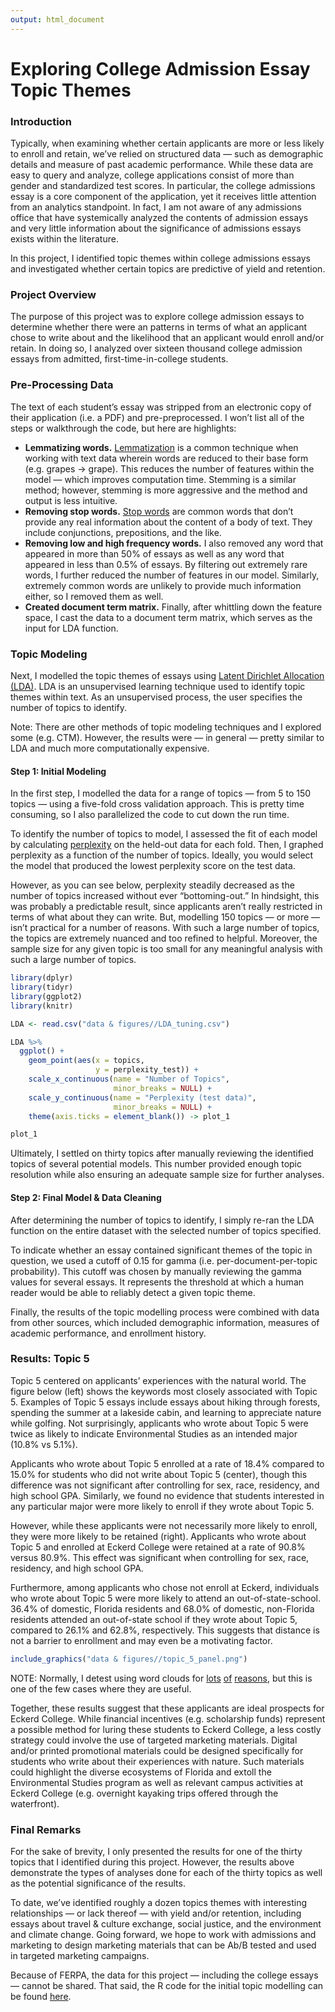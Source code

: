 ```yaml
---
output: html_document
---
```


# Exploring College Admission Essay Topic Themes

### Introduction

Typically, when examining whether certain applicants are more or less likely to enroll and retain, we've relied on structured data --- such as demographic details and measure of past academic performance. While these data are easy to query and analyze, college applications consist of more than gender and standardized test scores. In particular, the college admissions essay is a core component of the application, yet it receives little attention from an analytics standpoint. In fact, I am not aware of any admissions office that have systemically analyzed the contents of admission essays and very little information about the significance of admissions essays exists within the literature.  

In this project, I identified topic themes within college admissions essays and investigated whether certain topics are predictive of yield and retention.    

### Project Overview

The purpose of this project was to explore college admission essays to determine whether there were an patterns in terms of what an applicant chose to write about and the likelihood that an applicant would enroll and/or retain. In doing so, I analyzed over sixteen thousand college admission essays from admitted, first-time-in-college students. 

### Pre-Processing Data

The text of each student's essay was stripped from an electronic copy of their application (i.e. a PDF) and pre-preprocessed. I won't list all of the steps or walkthrough the code, but here are highlights:

* **Lemmatizing words.** [Lemmatization](https://en.wikipedia.org/wiki/Lemmatisation) is a common technique when working with text data wherein words are reduced to their base form (e.g. grapes -> grape). This reduces the number of features within the model --- which improves computation time. Stemming is a similar method; however, stemming is more aggressive and the method and output is less intuitive. 
* **Removing stop words.** [Stop words](https://en.wikipedia.org/wiki/Stop_word) are common words that don't provide any real information about the content of a body of text. They include conjunctions, prepositions, and the like.
* **Removing low and high frequency words.** I also removed any word that appeared in more than 50% of essays as well as any word that appeared in less than 0.5% of essays. By filtering out extremely rare words, I further reduced the number of features in our model. Similarly, extremely common words are unlikely to provide much information either, so I removed them as well.  
* **Created document term matrix.** Finally, after whittling down the feature space, I cast the data to a document term matrix, which serves as the input for LDA function. 


### Topic Modeling

Next, I modelled the topic themes of essays using [Latent Dirichlet Allocation (LDA)](https://en.wikipedia.org/wiki/Latent_Dirichlet_allocation). LDA is an unsupervised learning technique used to identify topic themes within text. As an unsupervised process, the user specifies the number of topics to identify.

Note: There are other methods of topic modeling techniques and I explored some (e.g. CTM). However, the results were --- in general --- pretty similar to LDA and much more computationally expensive. 


#### Step 1: Initial Modeling

In the first step, I modelled the data for a range of topics --- from 5 to 150 topics --- using a five-fold cross validation approach. This is pretty time consuming, so I also parallelized the code to cut down the run time. 

To identify the number of topics to model, I assessed the fit of each model by calculating [perplexity](https://en.wikipedia.org/wiki/Perplexity) on the held-out data for each fold. Then, I graphed perplexity as a function of the number of topics. Ideally, you would select the model that produced the lowest perplexity score on the test data.  

However, as you can see below, perplexity steadily decreased as the number of topics increased without ever "bottoming-out." In hindsight, this was probably a predictable result, since applicants aren't really restricted in terms of what about they can write. But, modelling 150 topics --- or more --- isn't practical for a number of reasons. With such a large number of topics, the topics are extremely nuanced and too refined to helpful. Moreover, the sample size for any given topic is too small for any meaningful analysis with such a large number of topics. 


``` r

library(dplyr)
library(tidyr)
library(ggplot2)
library(knitr)

LDA <- read.csv("data & figures//LDA_tuning.csv")

LDA %>%
  ggplot() +
    geom_point(aes(x = topics,
                   y = perplexity_test)) +
    scale_x_continuous(name = "Number of Topics",
                       minor_breaks = NULL) +
    scale_y_continuous(name = "Perplexity (test data)",
                       minor_breaks = NULL) +
    theme(axis.ticks = element_blank()) -> plot_1

plot_1


```


Ultimately, I settled on thirty topics after manually reviewing the identified topics of several potential models. This number provided enough topic resolution while also ensuring an adequate sample size for further analyses. 


#### Step 2: Final Model & Data Cleaning

After determining the number of topics to identify, I simply re-ran the LDA function on the entire dataset with the selected number of topics specified. 

To indicate whether an essay contained significant themes of the topic in question, we used a cutoff of 0.15 for gamma (i.e. per-document-per-topic probability). This cutoff was chosen by manually reviewing the gamma values for several essays. It represents the threshold at which a human reader would be able to reliably detect a given topic theme.

Finally, the results of the topic modelling process were combined with data from other sources, which included demographic information, measures of academic performance, and enrollment history.   


### Results: Topic 5

Topic 5 centered on applicants’ experiences with the natural world. The figure below (left) shows the keywords most closely associated with Topic 5. Examples of Topic 5 essays include essays about hiking through forests, spending the summer at a lakeside cabin, and learning to appreciate nature while golfing. Not surprisingly, applicants who wrote about Topic 5 were twice as likely to indicate Environmental Studies as an intended major (10.8% vs 5.1%).  
 
Applicants who wrote about Topic 5 enrolled at a rate of 18.4% compared to 15.0% for students who did not write about Topic 5 (center), though this difference was not significant after controlling for sex, race, residency, and high school GPA. Similarly, we found no evidence that students interested in any particular major were more likely to enroll if they wrote about Topic 5.  
 
However, while these applicants were not necessarily more likely to enroll, they were more likely to be retained (right). Applicants who wrote about Topic 5 and enrolled at Eckerd College were retained at a rate of 90.8% versus 80.9%. This effect was significant when controlling for sex, race, residency, and high school GPA.  
 
Furthermore, among applicants who chose not enroll at Eckerd, individuals who wrote about Topic 5 were more likely to attend an out-of-state-school. 36.4% of domestic, Florida residents and 68.0% of domestic, non-Florida residents attended an out-of-state school if they wrote about Topic 5, compared to 26.1% and 62.8%, respectively. This suggests that distance is not a barrier to enrollment and may even be a motivating factor. 

```r

include_graphics("data & figures//topic_5_panel.png")

```

NOTE: Normally, I detest using word clouds for [lots](https://www.niemanlab.org/2011/10/word-clouds-considered-harmful/) [of](https://getthematic.com/insights/word-clouds-harm-insights/) [reasons](https://towardsdatascience.com/word-clouds-are-lame-263d9cbc49b7), but this is one of the few cases where they are useful. 

Together, these results suggest that these applicants are ideal prospects for Eckerd College. While financial incentives (e.g. scholarship funds) represent a possible method for luring these students to Eckerd College, a less costly strategy could involve the use of targeted marketing materials. Digital and/or printed promotional materials could be designed specifically for students who write about their experiences with nature. Such materials could highlight the diverse ecosystems of Florida and extoll the Environmental Studies program as well as relevant campus activities at Eckerd College (e.g. overnight kayaking trips offered through the waterfront).  

### Final Remarks

For the sake of brevity, I only presented the results for one of the thirty topics that I identified during this project. However, the results above demonstrate the types of analyses done for each of the thirty topics as well as the potential significance of the results. 

To date, we’ve identified roughly a dozen topics themes with interesting relationships --- or lack thereof --- with yield and/or retention, including essays about travel & culture exchange, social justice, and the environment and climate change. Going forward, we hope to work with admissions and marketing to design marketing materials that can be Ab/B tested and used in targeted marketing campaigns.

Because of FERPA, the data for this project --- including the college essays --- cannot be shared. That said, the R code for the initial topic modelling can be found [here](https://github.com/jason-hanser/college-admission-essays).

<br>
<br>
